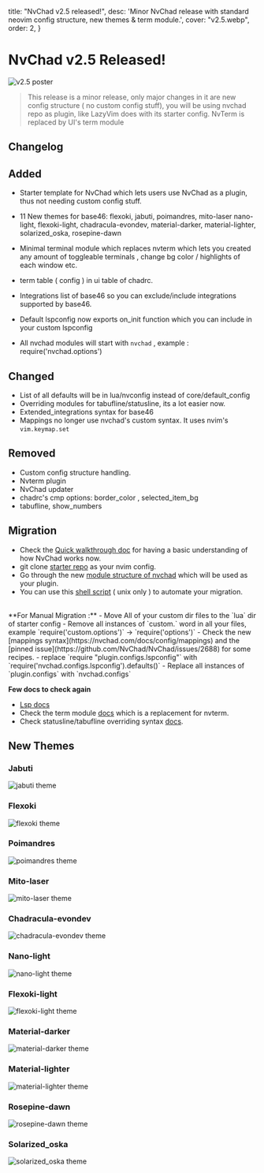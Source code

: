   title: "NvChad v2.5 released!",
  desc: 'Minor NvChad release with standard neovim config structure, new themes & term module.',
  cover: "v2.5.webp",
  order: 2,
}

# NvChad v2.5 Released!

![v2.5 poster](/news/v2.5.webp)

> This release is a minor release, only major changes in it are new config structure ( no custom config stuff), you will be using nvchad repo as plugin, like LazyVim does with its starter config. NvTerm is replaced by UI's term module

## Changelog

## Added

- Starter template for NvChad which lets users use NvChad as a plugin, thus not needing custom config stuff.

- 11 New themes for base46: 
    flexoki,
    jabuti,
    poimandres,
    mito-laser
    nano-light, 
    flexoki-light, 
    chadracula-evondev,
    material-darker,
    material-lighter,
    solarized_oska,
    rosepine-dawn


- Minimal terminal module which replaces nvterm which lets you created any amount of toggleable terminals , change bg color / highlights of each window etc.

- term table ( config ) in ui table of chadrc.
- Integrations list of base46 so you can exclude/include integrations supported by base46.
- Default lspconfig now exports on_init function which you can include in your custom lspconfig
- All nvchad modules will start with `nvchad` , example : require('nvchad.options')

## Changed 

- List of all defaults will be in lua/nvconfig instead of core/default_config
- Overriding modules for tabufline/statusline, its a lot easier now.
- Extended_integrations syntax for base46
- Mappings no longer use nvchad's custom syntax. It uses nvim's `vim.keymap.set`

## Removed
- Custom config structure handling.
- Nvterm plugin
- NvChad updater
- chadrc's cmp options: border_color , selected_item_bg
- tabufline, show_numbers


## Migration

- Check the [Quick walkthrough doc](/docs/config/walkthrough) for having a basic understanding of how NvChad works now.
- git clone [starter repo](https://github.com/NvChad/starter) as your nvim config.
- Go through the new [module structure of nvchad](https://github.com/NvChad/NvChad/tree/v2.5) which will be used as your plugin.
- You can use this [shell script](https://gist.github.com/siduck/048bed2e7570569e6b327b35d1715404) ( unix only ) to automate your migration.

<br/>
**For Manual Migration :**
- Move All of your custom dir files to the `lua` dir of starter config 
- Remove all instances of `custom.` word in all your files, example 
  `require('custom.options')` -> `require('options')`
- Check the new [mappings syntax](https://nvchad.com/docs/config/mappings) and the [pinned issue](https://github.com/NvChad/NvChad/issues/2688) for some recipes.
- replace `require "plugin.configs.lspconfig"` with `require('nvchad.configs.lspconfig').defaults()`
- Replace all instances of `plugin.configs` with `nvchad.configs`

**Few docs to check again**
- [Lsp docs](https://nvchad.com/docs/config/lsp)
- Check the term module [docs](http://nvchad.com/docs/config/nvchad_ui#term) which is a replacement for nvterm.
- Check statusline/tabufline overriding syntax [docs](http://nvchad.com/docs/config/nvchad_ui#statusline___tabufline).

## New Themes

### Jabuti
![jabuti theme](/themes/jabuti.webp)

### Flexoki
![flexoki theme](/themes/flexoki.webp)

### Poimandres
![poimandres theme](/themes/poimandres.webp)

### Mito-laser
![mito-laser theme](/themes/mito-laser.webp)

### Chadracula-evondev
![chadracula-evondev theme](/themes/chadracula-evondev.webp)

### Nano-light
![nano-light theme](/themes/nano-light.webp)

### Flexoki-light
![flexoki-light theme](/themes/flexoki-light.webp)

### Material-darker
![material-darker theme](/themes/material-darker.webp)

### Material-lighter
![material-lighter theme](/themes/material-lighter.webp)

### Rosepine-dawn
![rosepine-dawn theme](/themes/rosepine-dawn.webp)

### Solarized_oska
![solarized_oska theme](/themes/solarized_oska.webp)

